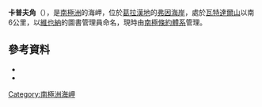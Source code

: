 {{coord|66|54|S|64|23|W|source:GNIS|display=title}}

'''卡普夫角'''（{{lang-en|Karpf Point}}），是[[南極洲|南極洲]]的海岬，位於[[葛拉漢地|葛拉漢地]]的[[弗因海岸|弗因海岸]]，處於[[瓦特達爾山|瓦特達爾山]]以南6公里，以[[維也納|維也納]]的圖書管理員命名，現時由[[南極條約體系|南極條約體系]]管理。

==參考資料==
*{{cite gnis | type = antarid | id = 7769| name = Karpf Point| accessdate = 2013-04-14}}
*{{usgs-gazetteer|id=7769}}

{{DEFAULTSORT:Karpf Point}}
[[Category:南極洲海岬|Category:南極洲海岬]]


{{FoynCoast-geo-stub}}